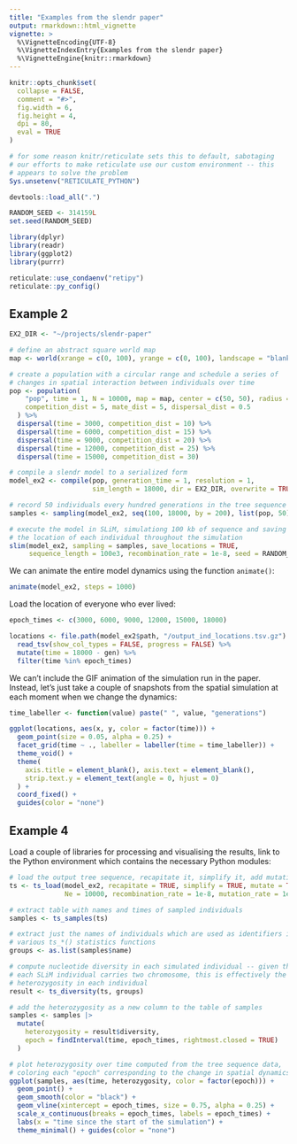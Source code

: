 ```yaml
---
title: "Examples from the slendr paper"
output: rmarkdown::html_vignette
vignette: >
  %\VignetteEncoding{UTF-8}
  %\VignetteIndexEntry{Examples from the slendr paper}
  %\VignetteEngine{knitr::rmarkdown}
---
```


```r
knitr::opts_chunk$set(
  collapse = FALSE,
  comment = "#>",
  fig.width = 6,
  fig.height = 4,
  dpi = 80,
  eval = TRUE
)

# for some reason knitr/reticulate sets this to default, sabotaging
# our efforts to make reticulate use our custom environment -- this
# appears to solve the problem
Sys.unsetenv("RETICULATE_PYTHON")

devtools::load_all(".")

RANDOM_SEED <- 314159L
set.seed(RANDOM_SEED)

library(dplyr)
library(readr)
library(ggplot2)
library(purrr)

reticulate::use_condaenv("retipy")
reticulate::py_config()
```

## Example 2

```r
EX2_DIR <- "~/projects/slendr-paper"
```

```r
# define an abstract square world map
map <- world(xrange = c(0, 100), yrange = c(0, 100), landscape = "blank")

# create a population with a circular range and schedule a series of
# changes in spatial interaction between individuals over time
pop <- population(
    "pop", time = 1, N = 10000, map = map, center = c(50, 50), radius = 50,
    competition_dist = 5, mate_dist = 5, dispersal_dist = 0.5
  ) %>%
  dispersal(time = 3000, competition_dist = 10) %>%
  dispersal(time = 6000, competition_dist = 15) %>%
  dispersal(time = 9000, competition_dist = 20) %>%
  dispersal(time = 12000, competition_dist = 25) %>%
  dispersal(time = 15000, competition_dist = 30)

# compile a slendr model to a serialized form
model_ex2 <- compile(pop, generation_time = 1, resolution = 1,
                     sim_length = 18000, dir = EX2_DIR, overwrite = TRUE)

# record 50 individuals every hundred generations in the tree sequence
samples <- sampling(model_ex2, seq(100, 18000, by = 200), list(pop, 50))

# execute the model in SLiM, simulationg 100 kb of sequence and saving
# the location of each individual throughout the simulation
slim(model_ex2, sampling = samples, save_locations = TRUE,
     sequence_length = 100e3, recombination_rate = 1e-8, seed = RANDOM_SEED)
```

We can animate the entire model dynamics using the function `animate()`:
```r
animate(model_ex2, steps = 1000)
```

Load the location of everyone who ever lived:

```r
epoch_times <- c(3000, 6000, 9000, 12000, 15000, 18000)

locations <- file.path(model_ex2$path, "/output_ind_locations.tsv.gz") %>%
  read_tsv(show_col_types = FALSE, progress = FALSE) %>%
  mutate(time = 18000 - gen) %>%
  filter(time %in% epoch_times)
```

We can't include the GIF animation of the simulation run in the paper. Instead, let's just take a couple of snapshots from the spatial simulation at each moment when we change the dynamics:

```r
time_labeller <- function(value) paste(" ", value, "generations")

ggplot(locations, aes(x, y, color = factor(time))) +
  geom_point(size = 0.05, alpha = 0.25) +
  facet_grid(time ~ ., labeller = labeller(time = time_labeller)) +
  theme_void() +
  theme(
    axis.title = element_blank(), axis.text = element_blank(),
    strip.text.y = element_text(angle = 0, hjust = 0)
  ) +
  coord_fixed() +
  guides(color = "none")
```

## Example 4

Load a couple of libraries for processing and visualising the results, link to the Python environment which contains the necessary Python modules:


```r
# load the output tree sequence, recapitate it, simplify it, add mutations
ts <- ts_load(model_ex2, recapitate = TRUE, simplify = TRUE, mutate = TRUE,
              Ne = 10000, recombination_rate = 1e-8, mutation_rate = 1e-8)

# extract table with names and times of sampled individuals
samples <- ts_samples(ts)

# extract just the names of individuals which are used as identifiers in
# various ts_*() statistics functions
groups <- as.list(samples$name)

# compute nucleotide diversity in each simulated individual -- given that
# each SLiM individual carries two chromosome, this is effectively the
# heterozygosity in each individual
result <- ts_diversity(ts, groups)

# add the heterozygosity as a new column to the table of samples
samples <- samples |>
  mutate(
    heterozygosity = result$diversity,
    epoch = findInterval(time, epoch_times, rightmost.closed = TRUE)
  )

# plot heterozygosity over time computed from the tree sequence data,
# coloring each "epoch" corresponding to the change in spatial dynamics
ggplot(samples, aes(time, heterozygosity, color = factor(epoch))) +
  geom_point() +
  geom_smooth(color = "black") +
  geom_vline(xintercept = epoch_times, size = 0.75, alpha = 0.25) +
  scale_x_continuous(breaks = epoch_times, labels = epoch_times) +
  labs(x = "time since the start of the simulation") +
  theme_minimal() + guides(color = "none")
```



<!-- ```{r, example4_paper_figure} -->
<!-- # load the output tree sequence, recapitate it, simplify it, add mutations -->
<!-- ts <- ts_load(model_ex2, recapitate = TRUE, simplify = TRUE, mutate = TRUE, -->
<!--               Ne = 10000, recombination_rate = 1e-8, mutation_rate = 1e-8) -->

<!-- # extract table with names and times of sampled individuals -->
<!-- samples <- ts_samples(ts) -->

<!-- # extract names of individuals in each time point -->
<!-- groups <- split(samples, samples$time) %>% map(pull, name) -->

<!-- # compute nucleotide diversity in each time point and add additional -->
<!-- # information to the table of results for easier plotting -->
<!-- diversity <- ts_diversity(ts, groups) %>% -->
<!--   mutate( -->
<!--     time = as.numeric(set), -->
<!--     epoch = findInterval(time, epoch_times, rightmost.closed = TRUE) -->
<!--   ) -->

<!-- # plot diversity over time computed from the tree sequence data -->
<!-- ggplot(diversity, aes(time, diversity, color = factor(epoch))) + -->
<!--   geom_point() + -->
<!--   geom_smooth(color = "black") + -->
<!--   geom_vline(xintercept = epoch_times, size = 0.75, alpha = 0.25) + -->
<!--   scale_x_continuous(breaks = epoch_times, labels = epoch_times) + -->
<!--   labs(x = "time since the start of the simulation") + -->
<!--   theme_minimal() + guides(color = "none") -->
<!-- ``` -->
